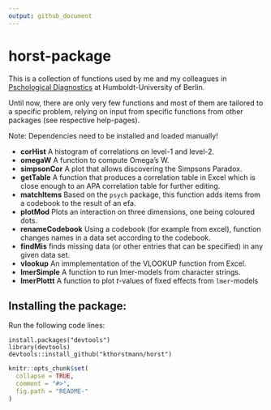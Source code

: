 ```yaml
---
output: github_document
---
```


<!-- README.md is generated from README.Rmd. Please edit that file -->

# horst-package
This is a collection of functions used by me and my colleagues in [Pschological Diagnostics](https://www.psychologie.hu-berlin.de/de/personal/91680294) at Humboldt-University of Berlin.

Until now, there are only very few functions and most of them are tailored to a specific problem, relying on input from specific functions from other packages (see respective help-pages).

Note: Dependencies need to be installed and loaded manually!


- **corHist** A histogram of correlations on level-1 and level-2.
- **omegaW** A function to compute Omega's W.
- **simpsonCor** A plot that allows discovering the Simpsons Paradox.
- **getTable** A function that produces a correlation table in Excel which is close enough to an APA correlation table for further editing.
- **matchItems** Based on the `psych` package, this function adds items from a codebook to the result of an efa.
- **plotMod** Plots an interaction on three dimensions, one being coloured dots.
- **renameCodebook** Using a codebook (for example from excel), function changes names in a data set according to the codebook.
- **findMis** finds missing data (or other entries that can be specified) in any given data set.
- **vlookup** An immplementation of the VLOOKUP function from Excel.
- **lmerSimple** A function to run lmer-models from character strings.
- **lmerPlottt** A function to plot *t*-values of fixed effects from `lmer`-models


## Installing the package:

Run the following code lines:

```
install.packages("devtools")
library(devtools)
devtools::install_github("kthorstmann/horst")
```



```r
knitr::opts_chunk$set(
  collapse = TRUE,
  comment = "#>",
  fig.path = "README-"
)
```
